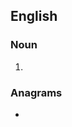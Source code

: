 ==English==

===Noun===
{{head|en|noun plural form}}

# {{plural of|gander|lang=en}}

===Anagrams===
* {{anagrams|en|dangers|gardens|nadgers}}